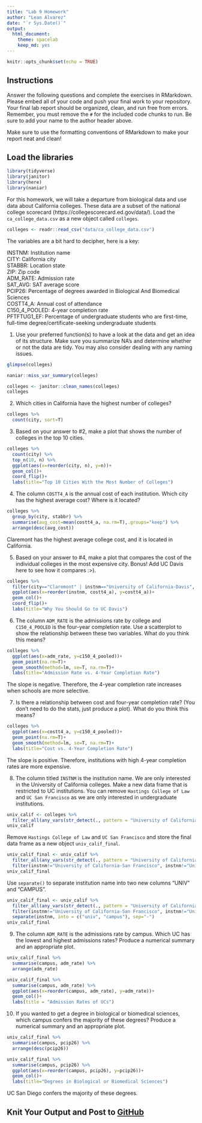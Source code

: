 ```yaml
---
title: "Lab 9 Homework"
author: "Lean Alvarez"
date: "`r Sys.Date()`"
output:
  html_document: 
    theme: spacelab
    keep_md: yes
---
```


```r
knitr::opts_chunk$set(echo = TRUE)
```

## Instructions
Answer the following questions and complete the exercises in RMarkdown. Please embed all of your code and push your final work to your repository. Your final lab report should be organized, clean, and run free from errors. Remember, you must remove the `#` for the included code chunks to run. Be sure to add your name to the author header above.  

Make sure to use the formatting conventions of RMarkdown to make your report neat and clean!  

## Load the libraries
```r
library(tidyverse)
library(janitor)
library(here)
library(naniar)
``` 

For this homework, we will take a departure from biological data and use data about California colleges. These data are a subset of the national college scorecard (https://collegescorecard.ed.gov/data/). Load the `ca_college_data.csv` as a new object called `colleges`.
```r
colleges <- readr::read_csv("data/ca_college_data.csv")
```

The variables are a bit hard to decipher, here is a key:  

INSTNM: Institution name  
CITY: California city  
STABBR: Location state  
ZIP: Zip code  
ADM_RATE: Admission rate  
SAT_AVG: SAT average score  
PCIP26: Percentage of degrees awarded in Biological And Biomedical Sciences  
COSTT4_A: Annual cost of attendance  
C150_4_POOLED: 4-year completion rate  
PFTFTUG1_EF: Percentage of undergraduate students who are first-time, full-time degree/certificate-seeking undergraduate students  

1. Use your preferred function(s) to have a look at the data and get an idea of its structure. Make sure you summarize NA's and determine whether or not the data are tidy. You may also consider dealing with any naming issues.
```r
glimpse(colleges)
```

```r
naniar::miss_var_summary(colleges)
```

```r
colleges <- janitor::clean_names(colleges)
colleges
```



2. Which cities in California have the highest number of colleges?
```r
colleges %>% 
  count(city, sort=T) 
```

3. Based on your answer to #2, make a plot that shows the number of colleges in the top 10 cities.
```r
colleges %>% 
  count(city) %>% 
  top_n(10, n) %>% 
  ggplot(aes(x=reorder(city, n), y=n))+
  geom_col()+
  coord_flip()+
  labs(title="Top 10 Cities With the Most Number of Colleges")
```

4. The column `COSTT4_A` is the annual cost of each institution. Which city has the highest average cost? Where is it located?
```r
colleges %>% 
  group_by(city, stabbr) %>% 
  summarise(avg_cost=mean(costt4_a, na.rm=T),.groups="keep") %>% 
  arrange(desc(avg_cost))
```
Claremont has the highest average college cost, and it is located in California.

5. Based on your answer to #4, make a plot that compares the cost of the individual colleges in the most expensive city. Bonus! Add UC Davis here to see how it compares :>).
```r
colleges %>% 
  filter(city=="Claremont" | instnm=="University of California-Davis", costt4_a!="NA") %>% 
  ggplot(aes(x=reorder(instnm, costt4_a), y=costt4_a))+
  geom_col()+
  coord_flip()+
  labs(title="Why You Should Go to UC Davis")
```

6. The column `ADM_RATE` is the admissions rate by college and `C150_4_POOLED` is the four-year completion rate. Use a scatterplot to show the relationship between these two variables. What do you think this means?
```r
colleges %>% 
  ggplot(aes(x=adm_rate, y=c150_4_pooled))+
  geom_point(na.rm=T)+
  geom_smooth(method=lm, se=T, na.rm=T)+
  labs(title="Admission Rate vs. 4-Year Completion Rate")
```
The slope is negative. Therefore, the 4-year completion rate increases when schools are more selective.

7. Is there a relationship between cost and four-year completion rate? (You don't need to do the stats, just produce a plot). What do you think this means?
```r
colleges %>% 
  ggplot(aes(x=costt4_a, y=c150_4_pooled))+
  geom_point(na.rm=T)+
  geom_smooth(method=lm, se=T, na.rm=T)+
  labs(title="Cost vs. 4-Year Completion Rate")
```
The slope is positive. Therefore, institutions with high 4-year completion rates are more expensive.

8. The column titled `INSTNM` is the institution name. We are only interested in the University of California colleges. Make a new data frame that is restricted to UC institutions. You can remove `Hastings College of Law` and `UC San Francisco` as we are only interested in undergraduate institutions.
```r
univ_calif <- colleges %>%
  filter_all(any_vars(str_detect(., pattern = "University of California")))
univ_calif
```

Remove `Hastings College of Law` and `UC San Francisco` and store the final data frame as a new object `univ_calif_final`.
```r
univ_calif_final <- univ_calif %>%
  filter_all(any_vars(str_detect(., pattern = "University of California"))) %>% 
  filter(instnm!="University of California-San Francisco", instnm!="University of California-Hastings College of Law")
univ_calif_final
```

Use `separate()` to separate institution name into two new columns "UNIV" and "CAMPUS".
```r
univ_calif_final <- univ_calif %>%
  filter_all(any_vars(str_detect(., pattern = "University of California"))) %>% 
  filter(instnm!="University of California-San Francisco", instnm!="University of California-Hastings College of Law") %>%
  separate(instnm, into = c("univ", "campus"), sep="-") 
univ_calif_final
```

9. The column `ADM_RATE` is the admissions rate by campus. Which UC has the lowest and highest admissions rates? Produce a numerical summary and an appropriate plot.
```r
univ_calif_final %>% 
  summarise(campus, adm_rate) %>% 
  arrange(adm_rate)
```

```r
univ_calif_final %>% 
  summarise(campus, adm_rate) %>% 
  ggplot(aes(x=reorder(campus, adm_rate), y=adm_rate))+
  geom_col()+
  labs(title = "Admission Rates of UCs")
```

10. If you wanted to get a degree in biological or biomedical sciences, which campus confers the majority of these degrees? Produce a numerical summary and an appropriate plot.
```r
univ_calif_final %>% 
  summarise(campus, pcip26) %>% 
  arrange(desc(pcip26))
```

```r
univ_calif_final %>% 
  summarise(campus, pcip26) %>% 
  ggplot(aes(x=reorder(campus, pcip26), y=pcip26))+
  geom_col()+
  labs(title="Degrees in Biological or Biomedical Sciences")
```
UC San Diego confers the majority of these degrees.

## Knit Your Output and Post to [GitHub](https://github.com/FRS417-DataScienceBiologists)